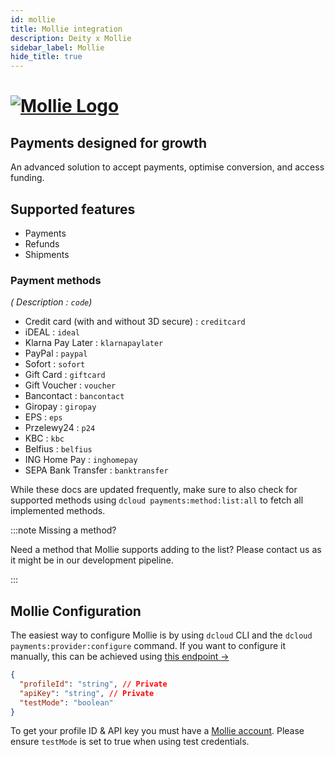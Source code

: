 ```yaml
---
id: mollie
title: Mollie integration
description: Deity x Mollie
sidebar_label: Mollie
hide_title: true
---
```



<h1>
<a href="https://mollie.com/" rel="noreferrer noopener" target="_blank" aria-label="visit the Mollie site" className="invert">
  <img src="/docs/img/docs/platform/mollie-logo.svg" alt="Mollie Logo" className="height80 pb20"/>
</a>
</h1>

<h2>Payments designed for growth</h2>

An advanced solution to accept payments, optimise conversion, and access funding.



<Notice />

## Supported features

- Payments
- Refunds
- Shipments

### Payment methods

*( Description : `code`)*

- Credit card (with and without 3D secure) : `creditcard`
- iDEAL : `ideal`
- Klarna Pay Later : `klarnapaylater`
- PayPal : `paypal`
- Sofort : `sofort`
- Gift Card : `giftcard`
- Gift Voucher : `voucher`
- Bancontact : `bancontact`
- Giropay : `giropay`
- EPS : `eps`
- Przelewy24 : `p24`
- KBC : `kbc`
- Belfius : `belfius`
- ING Home Pay : `inghomepay`
- SEPA Bank Transfer : `banktransfer`

While these docs are updated frequently, make sure to also check for supported methods using `dcloud payments:method:list:all` to fetch all implemented methods.

:::note Missing a method?

Need a method that Mollie supports adding to the list? Please contact us as it might be in our development pipeline.

:::

## Mollie Configuration

The easiest way to configure Mollie is by using `dcloud` CLI and the `dcloud payments:provider:configure` command. If you want to configure it manually, this can be achieved using [this endpoint →](https://dpsg.deity.cloud/#/Management/EnvironmentPaymentProviderController_mollie_create)


```json
{
  "profileId": "string", // Private
  "apiKey": "string", // Private
  "testMode": "boolean"
}
```

To get your profile ID &amp; API key you must have a [Mollie account](https://www.mollie.com/dashboard/).  Please ensure `testMode` is set to true when using test credentials.
